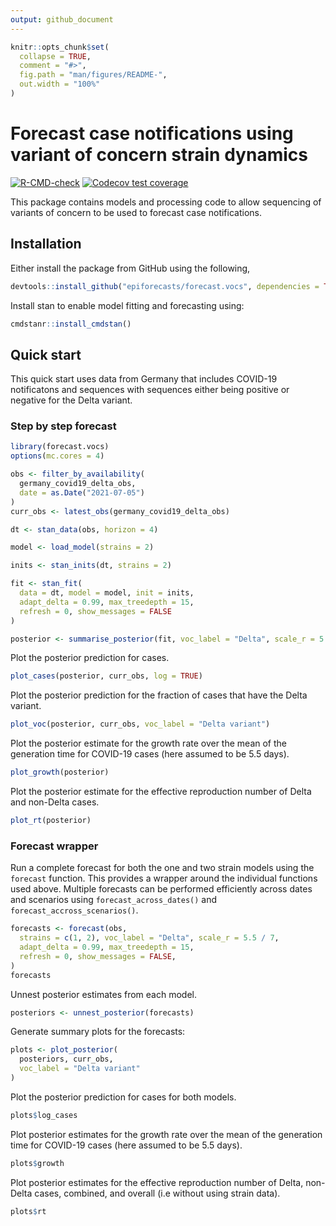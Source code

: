 ```yaml
---
output: github_document
---
```


<!-- README.md is generated from README.Rmd. Please edit that file -->

```r
knitr::opts_chunk$set(
  collapse = TRUE,
  comment = "#>",
  fig.path = "man/figures/README-",
  out.width = "100%"
)
```

# Forecast case notifications using variant of concern strain dynamics

[![R-CMD-check](https://github.com/epiforecasts/forecast.vocs/workflows/R-CMD-check/badge.svg)](https://github.com/epiforecasts/forecast.vocs/actions/workflows/R-CMD-check.yaml) [![Codecov test coverage](https://codecov.io/gh/epiforecasts/forecast.vocs/branch/main/graph/badge.svg)](https://app.codecov.io/gh/epiforecasts/forecast.vocs)

This package contains models and processing code to allow sequencing of variants of concern to be used to forecast case notifications.

## Installation

Either install the package from GitHub using the following, 

```r
devtools::install_github("epiforecasts/forecast.vocs", dependencies = TRUE)
```

Install stan to enable model fitting and forecasting using:

```r
cmdstanr::install_cmdstan()
```

## Quick start

This quick start uses data from Germany that includes COVID-19 notificatons and sequences with sequences either being positive or negative for the Delta variant.

### Step by step forecast

```r
library(forecast.vocs)
options(mc.cores = 4)

obs <- filter_by_availability(
  germany_covid19_delta_obs,
  date = as.Date("2021-07-05")
)
curr_obs <- latest_obs(germany_covid19_delta_obs)

dt <- stan_data(obs, horizon = 4)

model <- load_model(strains = 2)

inits <- stan_inits(dt, strains = 2)

fit <- stan_fit(
  data = dt, model = model, init = inits,
  adapt_delta = 0.99, max_treedepth = 15,
  refresh = 0, show_messages = FALSE
)

posterior <- summarise_posterior(fit, voc_label = "Delta", scale_r = 5.5 / 7)
```

Plot the posterior prediction for cases.

```r
plot_cases(posterior, curr_obs, log = TRUE)
```

Plot the posterior prediction for the fraction of cases that have the Delta variant.

```r
plot_voc(posterior, curr_obs, voc_label = "Delta variant")
```

Plot the posterior estimate for the growth rate over the mean of the generation time for COVID-19 cases (here assumed to be 5.5 days).

```r
plot_growth(posterior)
```

Plot the posterior estimate for the effective reproduction number of Delta and non-Delta cases.

```r
plot_rt(posterior)
```

### Forecast wrapper

Run a complete forecast for both the one and two strain models using the `forecast` function. This provides a wrapper around the individual functions used above. Multiple forecasts can be performed efficiently across dates and scenarios using `forecast_across_dates()` and `forecast_accross_scenarios()`.

```r
forecasts <- forecast(obs,
  strains = c(1, 2), voc_label = "Delta", scale_r = 5.5 / 7,
  adapt_delta = 0.99, max_treedepth = 15,
  refresh = 0, show_messages = FALSE,
)
forecasts
```

Unnest posterior estimates from each model.

```r
posteriors <- unnest_posterior(forecasts)
```

Generate summary plots for the forecasts:

```r
plots <- plot_posterior(
  posteriors, curr_obs,
  voc_label = "Delta variant"
)
```

Plot the posterior prediction for cases for both models.

```r
plots$log_cases
```

Plot posterior estimates for the growth rate over the mean of the generation time for COVID-19 cases (here assumed to be 5.5 days).

```r
plots$growth
```

Plot posterior estimates for the effective reproduction number of
Delta, non-Delta cases, combined, and overall (i.e without using strain data).

```r
plots$rt
```
